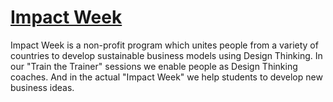 # [Impact Week](@https://www.impactweek.se)



Impact Week is a non-profit program which unites people from a variety of countries to develop sustainable business models using Design Thinking. In our "Train the Trainer"​ sessions we enable people as Design Thinking coaches. And in the actual "Impact Week"​ we help students to develop new business ideas.
